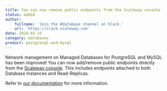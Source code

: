 ```yaml
---
title: You can now remove public endpoints from the Scaleway console
status: added
author:
    fullname: 'Join the #database channel on Slack.'
    url: 'https://slack.scaleway.com'
date: 2024-03-25
category: databases
product: postgresql-and-mysql
---
```


Network management on Managed Databases for PostgreSQL and MySQL has been improved! You can now add/remove public endpoints directly from the [Scaleway console](https://console.scaleway.com). This includes endpoints attached to both Database Instances and Read-Replicas.

Refer to [our documentation](/managed-databases/postgresql-and-mysql/how-to/remove-public-endpoint/) for more information.

